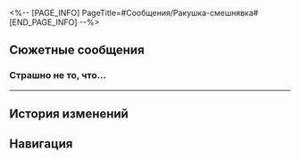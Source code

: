 <%-- [PAGE_INFO]
PageTitle=#Сообщения/Ракушка-смешнявка#
[END_PAGE_INFO] --%>
{{Сообщение Инфобокс
|id          = 6
|Изображение = НИП Ракушка-смешнявка Иконка.png
|Тип         = НИП
|Отправитель = Ракушка-смешнявка
|ПодписьСоо  = Это баян, но надеюсь, тебе понравится
|Фракция     = Космическая станция «Герта»
}}

==Сюжетные сообщения==
===Страшно не то, что...===
{{Сообщения
|условие_получения = 
|текст =
:'''Ракушка-смешнявка:''' Страшно не то, что есть кто-то лучше тебя, а то, что они прилагают больше усилий!
:'''Ракушка-смешнявка:''' Как ты, {{MC|ж=такая молодая|м=такой молодой}}, можешь сладко спать, зная, что у кого-то дела идут гораздо лучше?
:'''Ракушка-смешнявка:''' В реальной жизни нет никаких волшебных ракушек, да и кредиты с неба не падают. Ты не особо {{MC|ж=удачлива|м=удачлив}}, так что всё зависит лишь от твоих усилий!
:{Выбор} Обидно. Думаешь, это смешно?
::'''(Первопроходец):''' Обидно. Думаешь, это смешно?
:{Выбор} Что за спам? Надеюсь, это не вирус.
::'''(Первопроходец):''' Что за спам? Надеюсь, это не вирус.
:{Выбор} А что ты о них знаешь?
::'''(Первопроходец):''' Интересно, а что ты знаешь о волшебных ракушках?
:'''Панорамная система «Герты»:''' Центр безопасности напоминает, что следует с подозрением относиться к сообщениям из неизвестных источников и тщательно проверять подлинность содержания. Если нужна помощь, обратитесь за помощью к сотруднику Отдела безопасности космической станции. Пожалуйста, не отвечайте на сообщения массовой рассылки.
:{Выбор} Так и {{MC|ж=думала|м=думал}}, что это развод...
::'''(Первопроходец):''' Так и {{MC|ж=думала|м=думал}}, что это развод...
:{Выбор} «Не отвечать»? Нет, я отвечу!
::'''(Первопроходец):''' «Не отвечать»? Нет, я отвечу!
:{Выбор} Как тут отписаться?
::'''(Первопроходец):''' Как тут отписаться?
;{Принятая миссия: У людей есть чувства I}
}}
----

==История изменений==
{{История изменений|3.5}}

==Навигация==
{{Сообщения Навбокс}}